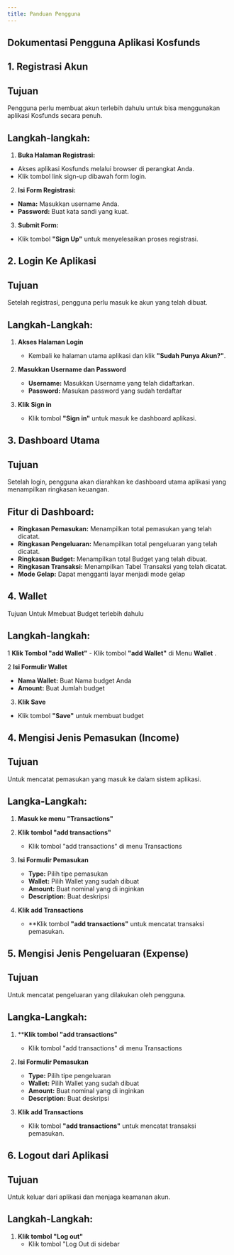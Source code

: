 ---
title: Panduan Pengguna
---

## Dokumentasi Pengguna Aplikasi Kosfunds

## 1. Registrasi Akun

## Tujuan

Pengguna perlu membuat akun terlebih dahulu untuk bisa menggunakan aplikasi Kosfunds secara penuh.

## Langkah-langkah:

1. **Buka Halaman Registrasi:**

- Akses aplikasi Kosfunds melalui browser di perangkat Anda.
- Klik tombol link sign-up dibawah form login.

2. **Isi Form Registrasi:**

- **Nama:** Masukkan username Anda.
- **Password:**  Buat kata sandi yang kuat.

3. **Submit Form:** 

- Klik tombol **"Sign Up"** untuk menyelesaikan proses registrasi.



## 2. Login Ke Aplikasi

## Tujuan 

Setelah registrasi, pengguna perlu masuk ke akun yang telah dibuat.

## Langkah-Langkah:

1. **Akses Halaman Login**
   - Kembali ke halaman utama aplikasi dan klik **"Sudah Punya Akun?"**.

2. **Masukkan Username dan Password**
   - **Username:** Masukkan Username yang telah didaftarkan.
   - **Password:** Masukan password yang sudah terdaftar

3. **Klik Sign in**
   - Klik tombol **"Sign in"** untuk masuk ke dashboard aplikasi.

## 3. Dashboard Utama

## Tujuan

Setelah login, pengguna akan diarahkan ke dashboard utama aplikasi yang menampilkan ringkasan keuangan.

## Fitur di Dashboard:
- **Ringkasan Pemasukan:** Menampilkan total pemasukan yang telah dicatat.
- **Ringkasan Pengeluaran:** Menampilkan total pengeluaran yang telah dicatat.
- **Ringkasan Budget:** Menampilkan total Budget yang telah dibuat.
- **Ringkasan Transaksi:** Menampilkan Tabel Transaksi yang telah dicatat.
- **Mode Gelap:** Dapat mengganti layar menjadi mode gelap

## 4. Wallet 

Tujuan
Untuk Mmebuat Budget terlebih dahulu 

## Langkah-langkah:

1 **Klik Tombol "add Wallet"**
    - Klik tombol **"add Wallet"** di Menu **Wallet** .

2 **Isi Formulir Wallet**

- **Nama Wallet:** Buat Nama budget Anda
- **Amount:** Buat Jumlah budget

3. **Klik Save**
- Klik tombol **"Save"** untuk membuat budget

## 4. Mengisi Jenis Pemasukan (Income)

## Tujuan
Untuk mencatat pemasukan yang masuk ke dalam sistem aplikasi.

## Langka-Langkah:

1. **Masuk ke menu "Transactions"**

2. **Klik tombol "add transactions"**
    - Klik tombol "add transactions" di menu Transactions

3. **Isi Formulir Pemasukan**

    - **Type:** Pilih tipe pemasukan 
    - **Wallet:** Pilih Wallet yang sudah dibuat
    - **Amount:** Buat nominal yang di inginkan
    - **Description:** Buat deskripsi

4. **Klik add Transactions**
    - **Klik tombol **"add transactions"** untuk mencatat transaksi pemasukan.


## 5. Mengisi Jenis Pengeluaran (Expense)

## Tujuan
Untuk mencatat pengeluaran yang dilakukan oleh pengguna.

## Langka-Langkah:

1. ****Klik tombol "add transactions"**
    - Klik tombol "add transactions" di menu Transactions

2. **Isi Formulir Pemasukan**

    - **Type:** Pilih tipe pengeluaran 
    - **Wallet:** Pilih Wallet yang sudah dibuat
    - **Amount:** Buat nominal yang di inginkan
    - **Description:** Buat deskripsi

3. **Klik add Transactions**
    - Klik tombol **"add transactions"** untuk mencatat transaksi pemasukan.



## 6.  Logout dari Aplikasi

## Tujuan
Untuk keluar dari aplikasi dan menjaga keamanan akun.

## Langkah-Langkah:

1. **Klik tombol "Log out"**
    - Klik tombol "Log Out di sidebar



